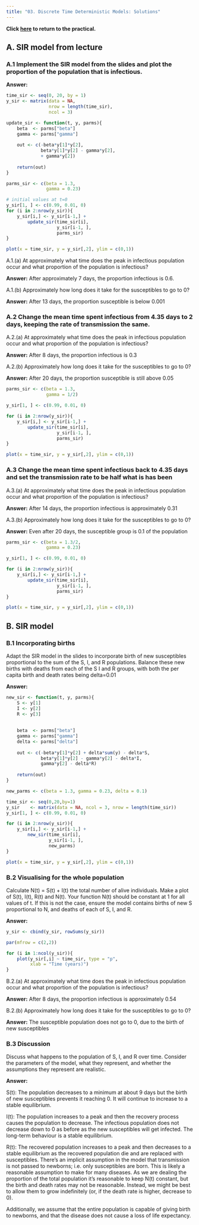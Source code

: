 ```yaml
---
title: "03. Discrete Time Deterministic Models: Solutions"
---
```


**Click [here](03_DiscreteDeterministic_practical.qmd) to return to the practical.**

## A. SIR model from lecture

### A.1 Implement the SIR model from the slides and plot the proportion of the population that is infectious.

**Answer:**

```r
time_sir <- seq(0, 20, by = 1)
y_sir <- matrix(data = NA,
                nrow = length(time_sir),
                ncol = 3)

update_sir <- function(t, y, parms){
    beta  <- parms["beta"]
    gamma <- parms["gamma"]
    
    out <- c(-beta*y[1]*y[2],
             beta*y[1]*y[2] - gamma*y[2],
             + gamma*y[2])
    
    return(out)
}

parms_sir <- c(beta = 1.3,
               gamma = 0.23)

# initial values at t=0
y_sir[1, ] <- c(0.99, 0.01, 0)
for (i in 2:nrow(y_sir)){
    y_sir[i,] <- y_sir[i-1,] +
        update_sir(time_sir[i],
                   y_sir[i-1, ],
                   parms_sir)
}

plot(x = time_sir, y = y_sir[,2], ylim = c(0,1))
```

A.1.(a) At approximately what time does the peak in infectious population occur and what proportion of the population is infectious?

**Answer:** After approximately 7 days, the proportion infectious is 0.6.

A.1.(b) Approximately how long does it take for the susceptibles to go to 0?

**Answer:** After 13 days, the proportion susceptible is below 0.001

### A.2 Change the mean time spent infectious from 4.35 days to 2 days, keeping the rate of transmission the same.

A.2.(a) At approximately what time does the peak in infectious population occur and what proportion of the population is infectious?

**Answer:** After 8 days, the proportion infectious is 0.3

A.2.(b) Approximately how long does it take for the susceptibles to go to 0?

**Answer:** After 20 days, the proportion susceptible is still above 0.05

```r
parms_sir <- c(beta = 1.3,
               gamma = 1/2)

y_sir[1, ] <- c(0.99, 0.01, 0)

for (i in 2:nrow(y_sir)){
    y_sir[i,] <- y_sir[i-1,] +
        update_sir(time_sir[i],
                   y_sir[i-1, ],
                   parms_sir)
}

plot(x = time_sir, y = y_sir[,2], ylim = c(0,1))
```

### A.3 Change the mean time spent infectious back to 4.35 days and set the transmission rate to be half what is has been

A.3.(a) At approximately what time does the peak in infectious population occur and what proportion of the population is infectious?

**Answer:** After 14 days, the proportion infectious is approximately 0.31

A.3.(b) Approximately how long does it take for the susceptibles to go to 0?

**Answer:** Even after 20 days, the susceptible group is 0.1 of the population

```r
parms_sir <- c(beta = 1.3/2,
               gamma = 0.23)

y_sir[1, ] <- c(0.99, 0.01, 0)

for (i in 2:nrow(y_sir)){
    y_sir[i,] <- y_sir[i-1,] +
        update_sir(time_sir[i],
                   y_sir[i-1, ],
                   parms_sir)
}

plot(x = time_sir, y = y_sir[,2], ylim = c(0,1))
```

## B. SIR model

### B.1 Incorporating births

Adapt the SIR model in the slides to incorporate birth of new susceptibles proportional to the sum of the S, I, and R populations. Balance these new births with deaths from each of the S I and R groups, with both the per capita birth and death rates being delta=0.01

**Answer:**

```r
new_sir <- function(t, y, parms){
    S <- y[1]
    I <- y[2]
    R <- y[3]
    
    
    beta  <- parms["beta"]
    gamma <- parms["gamma"]
    delta <- parms["delta"]
    
    out <- c(-beta*y[1]*y[2] + delta*sum(y) - delta*S,
             beta*y[1]*y[2] - gamma*y[2] - delta*I,
             gamma*y[2] - delta*R)
    
    return(out)
}

new_parms <- c(beta = 1.3, gamma = 0.23, delta = 0.1)

time_sir <- seq(0,20,by=1)
y_sir    <- matrix(data = NA, ncol = 3, nrow = length(time_sir))
y_sir[1, ] <- c(0.99, 0.01, 0)

for (i in 2:nrow(y_sir)){
    y_sir[i,] <- y_sir[i-1,] +
        new_sir(time_sir[i],
                y_sir[i-1, ],
                new_parms)
}

plot(x = time_sir, y = y_sir[,2], ylim = c(0,1))
```

### B.2 Visualising for the whole population

Calculate N(t) = S(t) + I(t) the total number of alive individuals. Make a plot of S(t), I(t), R(t) and N(t). Your function N(t) should be constant at 1 for all values of t. If this is not the case, ensure the model contains births of new S proportional to N, and deaths of each of S, I, and R.

**Answer:**

```r

y_sir <- cbind(y_sir, rowSums(y_sir))

par(mfrow = c(2,2))

for (i in 1:ncol(y_sir)){
    plot(y_sir[,i] ~ time_sir, type = "p", 
         xlab = "Time (years)")
}
```

B.2.(a) At approximately what time does the peak in infectious population occur and what proportion of the population is infectious?

**Answer:** After 8 days, the proportion infectious is approximately 0.54

B.2.(b) Approximately how long does it take for the susceptibles to go to 0?

**Answer:** The susceptible population does not go to 0, due to the birth of new susceptibles

### B.3 Discussion

Discuss what happens to the population of S, I, and R over time. Consider the parameters of the model, what they represent, and whether the assumptions they represent are realistic.

**Answer:**

S(t): The population decreases to a minimum at about 9 days but the birth of new susceptibles prevents it reaching 0. It will continue to increase to a stable equilibrium.

I(t): The population increases to a peak and then the recovery process causes the population to decrease. The infectious population does not decrease down to 0 as before as the new susceptibles will get infected. The long-term behaviour is a stable equilibrium.

R(t): The recovered population increases to a peak and then decreases to a stable equilibrium as the recovered population die and are replaced with susceptibles. There's an implicit assumption in the model that transmission is not passed to newborns; i.e. only susceptibles are born. This is likely a reasonable assumption to make for many diseases. As we are dealing the proportion of the total population it's reasonable to keep N(t) constant, but the birth and death rates may not be reasonable. Instead, we might be best to allow them to grow indefinitely (or, if the death rate is higher, decrease to 0).

Additionally, we assume that the entire population is capable of giving birth to newborns, and that the disease does not cause a loss of life expectancy.
